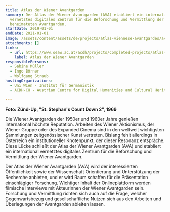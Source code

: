 ```yaml
---
title: Atlas der Wiener Avantgarden
summary: Der Atlas der Wiener Avantgarden (AVA) etabliert ein international
  vernetztes digitales Zentrum für die Beforschung und Vermittlung der in Wien
  beheimateten Avantgarden.
startDate: 2019-01-01
endDate: 2021-01-01
image: /assets/content/assets/de/projects/atlas-viennese-avantgardes/ava_logo_neu_8.jpg
attachments: []
links:
  - url: https://www.oeaw.ac.at/acdh/projects/completed-projects/atlas-of-the-viennese-avantgardes
    label: Atlas der Wiener Avantgarden
responsiblePersons:
  - Sabine Müller
  - Ingo Börner
  - Wolfgang Straub
hostingOrganizations:
  - Uni Wien - Institut für Germanistik
  - ACDH-CH - Austrian Centre for Digital Humanities and Cultural Heritage

---
```

**Foto: Zünd-Up, "St. Stephan's Count Down 2", 1969**

Die Wiener Avantgarden der 1950er und 1960er Jahre genießen international höchste Reputation. Arbeiten des Wiener Aktionismus, der Wiener Gruppe oder des Expanded Cinema sind in den weltweit wichtigsten Sammlungen zeitgenössischer Kunst vertreten. Bislang fehlt allerdings in Österreich ein institutioneller Knotenpunkt, der dieser Resonanz entspräche. Diese Lücke schließt der Atlas der Wiener Avantgarden (AVA) und etabliert ein international vernetztes digitales Zentrum für die Beforschung und Vermittlung der Wiener Avantgarden.

Der Atlas der Wiener Avantgarden (AVA) wird der interessierten Öffentlichkeit sowie der Wissenschaft Orientierung und Unterstützung der Recherche anbieten, und er wird Raum schaffen für die Präsentation einschlägiger Forschung. Wichtiger Inhalt der Onlineplattform werden filmische Interviews mit AkteurInnen der Wiener Avantgarden sein. Forschung und Vermittlung richten sich auch auf die Frage, welcher Gegenwartsbezug und gesellschaftliche Nutzen sich aus den Arbeiten und Überlegungen der Avantgarden ableiten lassen.
